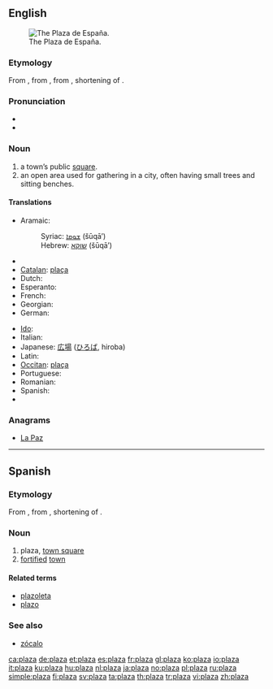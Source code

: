 {{also|plaża|płaza}}
==English==
[[Image:Plaza de España.jpg|thumb|right|The Plaza de España.]]

===Etymology===
From {{etyl|es}} {{term|plaza||town-square or central place of gathering|lang=es}}, from {{etyl|la}} {{term|platea|lang=la}}, from {{etyl|grc}} {{term|πλατεῖα|tr=plateia||lang=grc}}, shortening of {{term|πλατεῖα||sc=polytonic|lang=grc}} {{term|ὁδός||sc=polytonic|lang=grc|tr=plateia hodos|broad way}}.

===Pronunciation===
* {{audio|en-us-plaza.ogg|Audio (US)}}
* {{rhymes|ɑːzə}}

===Noun===
{{en-noun}}

# a town’s public [[square]].
# an open area used for gathering in a city, often having small trees and sitting benches.

====Translations====
{{trans-top|a towns' public square}}
* Aramaic:
*: Syriac: [[ܫܘܩܐ]] (šūqā’) {{m}}
*: Hebrew: [[שוקא]] (šūqā’) {{m}}
* {{trreq|hy}}
* [[Catalan]]: [[plaça]]
* Dutch: {{t+|nl|plein|n}}
* Esperanto: {{t-|eo|placo|xs=Esperanto}}
* French: {{t+|fr|place}}
* Georgian: {{t|ka|მოედანი|tr=moedani|sc=Geor}}
* German: {{t+|de|Platz|m}}
{{trans-mid}}
* [[Ido]]: {{t+|io|placo|xs=Ido}}
* Italian: {{t+|it|piazza}}
* Japanese: [[広場]] ([[ひろば]], hiroba)
* Latin: {{t-|la|platea}}
* [[Occitan]]: [[plaça]]
* Portuguese: {{t+|pt|praça}}
* Romanian: {{t+|ro|piaţă}}
* Spanish: {{t+|es|plaza}}
* {{trreq|tr}}
{{trans-bottom}}

===Anagrams===
* [[La Paz#English|La Paz]]

----

==Spanish==

===Etymology===
From {{etyl|la|es}} {{term|platea|lang=la}}, from {{etyl|grc|es}} {{term|πλατεῖα|tr=plateia||lang=grc}}, shortening of {{term|πλατεῖα||sc=polytonic|lang=grc}} {{term|ὁδός||sc=polytonic|lang=grc|tr=plateia hodos|broad way}}.

===Noun===
{{es-noun-f}}

# plaza, [[town square]]
# [[fortified]] [[town]]

====Related terms====
* [[plazoleta]]
* [[plazo]]

===See also===
* [[zócalo]]

[[ca:plaza]]
[[de:plaza]]
[[et:plaza]]
[[es:plaza]]
[[fr:plaza]]
[[gl:plaza]]
[[ko:plaza]]
[[io:plaza]]
[[it:plaza]]
[[ku:plaza]]
[[hu:plaza]]
[[nl:plaza]]
[[ja:plaza]]
[[no:plaza]]
[[pl:plaza]]
[[ru:plaza]]
[[simple:plaza]]
[[fi:plaza]]
[[sv:plaza]]
[[ta:plaza]]
[[th:plaza]]
[[tr:plaza]]
[[vi:plaza]]
[[zh:plaza]]